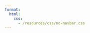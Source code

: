 ```yaml
---
format: 
  html:
    css: 
      - /resources/css/no-navbar.css
---
```


<div id="webgl-output"></div>
<script type="module" src="/resources/js/cube-animation.js"></script>
